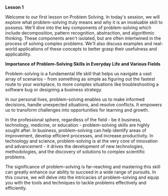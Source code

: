**Lesson 1**

Welcome to our first lesson on Problem Solving. In today's session, we will explore what problem-solving truly means and why it is an invaluable skill to possess. We'll dive into the key components of problem-solving which include decomposition, pattern recognition, abstraction, and algorithmic thinking. These components aren't isolated, but are often intertwined in the process of solving complex problems. We'll also discuss examples and real-world applications of these concepts to better grasp their usefulness and applicability.

**Importance of Problem-Solving Skills in Everyday Life and Various Fields**

Problem-solving is a fundamental life skill that helps us navigate a vast array of scenarios - from something as simple as figuring out the fastest route to your workplace, to more complex situations like troubleshooting a software bug or designing a business strategy.

In our personal lives, problem-solving enables us to make informed decisions, handle unexpected situations, and resolve conflicts. It empowers us to transform challenges into opportunities for learning and growth.

In the professional sphere, regardless of the field - be it business, technology, medicine, or education - problem-solving skills are highly sought after. In business, problem-solving can help identify areas of improvement, develop efficient processes, and increase productivity. In technology and science, problem-solving is at the very core of innovation and advancement - it drives the development of new technologies, methodologies, and the discovery of solutions to complex scientific problems.

The significance of problem-solving is far-reaching and mastering this skill can greatly enhance our ability to succeed in a wide range of pursuits. In this course, we will delve into the intricacies of problem-solving and equip you with the tools and techniques to tackle problems effectively and efficiently.
